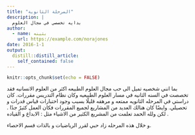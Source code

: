 ```yaml
---
title: "المرحلة الثانوية"
description: |
  بدايه تخصصي في مجال العلوم
author:
  - name: بثينه
    url: https://example.com/norajones
date: 2016-1-1
output:
  distill::distill_article:
    self_contained: false
---
```



```r
knitr::opts_chunk$set(echo = FALSE)
```

بما انني شخصيه تميل الى حب مجال العلوم الطبيعه اكثر من العلوم الانسانيه فقد تخصصت في السنه الثانيه في مسار العلوم الطبيعيه وكان نظام التدريس مقررات.
كان دراستي في المرحله الثانويه ممتعه و مرهقه قليلًا بسبب وجود اختبارات قياس قدرات و تحصيلي.
وايضًا كان هنالك العديد من المشاريع لجميع المقررات فكان العمل كثيرٌ جدًا .
لكن ولله الحمد تعلمت من المشريع الكثير من الاشياء مثل : الابداع و القياده .

و خلال هذه المرحله زاد حبي لقرر الرياضيات و بالذات قسم الاحصاء.


